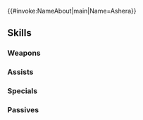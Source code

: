 {{#invoke:NameAbout|main|Name=Ashera}}{{HeroPage Tabs}}
{{Hero Infobox
|Name=Ashera
|Title=Order Goddess
|WeaponType=Colorless Tome
|MoveType=Infantry
|Origin=Fire Emblem: Radiant Dawn
|Gender=Female
|MythicEffect=Astra
|MythicEffect2=Raiding Party Bonus
|BoostHP=5
|BoostRes=5
|actorEN=Jessica Gee-George
|actorJP=佐久間紅美
|artist=北千里
|additionDate=May 31, 2021
|releaseDate=May 31, 2021
|cv1=9
|cv2=4900100
|TagID=神階アスタルテ
|InternalID=665
|Properties=mythic
|description=The once-slumbering goddess of order, half of the goddess Ashunera. She desires to create a world of structure and peace. Appears in Fire Emblem: Radiant Dawn.
}}
{{Stats Page
|Lv1HP=15|Lv1ATK=13|Lv1SPD=9|Lv1DEF=5|Lv1RES=7
|GRHP=50|GRATK=50|GRSPD=70|GRDEF=25|GRRES=75
}}
==Skills==
===Weapons===
{{Weapons Table
|weapon1=Stone
|weapon1Default=1
|weapon1Unlock=1
|weapon2=Elstone
|weapon2Default=2
|weapon2Unlock=2
|weapon3=Atlas (weapon)
|weapon3Default=4
|weapon3Unlock=3
|weapon4=Order's Sentence
|weapon4Default=5
|weapon4Unlock=5
}}
===Assists===
{{Assists Table}}
===Specials===
{{Specials Table
|special1=Chilling Wind
|special1Default=4
|special1Unlock=3
|special2=Glacies
|special2Unlock=4
}}
===Passives===
{{Passives Table
|passiveA1=Atk/Res Ideal 1
|passiveA2=Atk/Res Ideal 2
|passiveA3=Atk/Res Ideal 3
|passiveA4=Atk/Res Ideal 4
|passiveA1Unlock=2
|passiveA2Unlock=3
|passiveA3Unlock=4
|passiveA4Unlock=5
|passiveB1=Lull Spd/Res 1
|passiveB2=Lull Spd/Res 2
|passiveB3=Lull Spd/Res 3
|passiveB4=Lull Spd/Res 4
|passiveB1Unlock=1
|passiveB2Unlock=2
|passiveB3Unlock=4
|passiveB4Unlock=5
|passiveC1=Order's Restraint
|passiveC2=Order's Restraint+
|passiveC1Unlock=5
|passiveC2Unlock=5
}}
{{Heroes Navbox}}